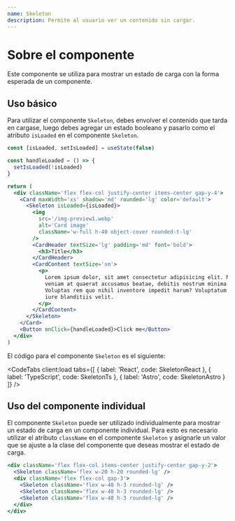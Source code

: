 ```yaml
---
name: Skeleton
description: Permite al usuario ver un contenido sin cargar.
---
```



# Sobre el componente

Este componente se utiliza para mostrar un estado de carga con la forma esperada de un componente.

## Uso básico

Para utilizar el componente `Skeleton`, debes envolver el contenido que tarda en cargase, luego debes agregar un estado booleano y pasarlo como el atributo `isLoaded` en el componente `Skeleton`.

<Preview>
  <div class='flex items-center justify-center gap-x-2 w-full m-auto'>
    <CustomSkeleton client:load />
  </div>
</Preview>

<CodeBlock client:load>

```jsx
const [isLoaded, setIsLoaded] = useState(false)

const handleLoaded = () => {
  setIsLoaded(!isLoaded)
}

return (
  <div className='flex flex-col justify-center items-center gap-y-4'>
    <Card maxWidth='xs' shadow='md' rounded='lg' color='default'>
      <Skeleton isLoaded={isLoaded}>
        <img
          src='/img-preview1.webp'
          alt='Card image'
          className='w-full h-40 object-cover rounded-t-lg'
        />
        <CardHeader textSize='lg' padding='md' font='bold'>
          <h3>Title</h3>
        </CardHeader>
        <CardContent textSize='sm'>
          <p>
            Lorem ipsum dolor, sit amet consectetur adipisicing elit. Mollitia
            veniam at quaerat accusamus beatae, debitis nostrum minima iure!
            Voluptas rem quo nihil inventore impedit harum? Voluptatum minima
            iure blanditiis velit.
          </p>
        </CardContent>
      </Skeleton>
    </Card>
    <Button onClick={handleLoaded}>Click me</Button>
  </div>
)
```

</CodeBlock>

El código para el componente `Skeleton` es el siguiente:

<CodeTabs
  client:load
  tabs={[
    { label: 'React', code: SkeletonReact },
    { label: 'TypeScript', code: SkeletonTs },
    { label: 'Astro', code: SkeletonAstro }
  ]}
/>

## Uso del componente individual

El componente `Skeleton` puede ser utilizado individualmente para mostrar un estado de carga en un componente individual. Para esto es necesario utilizar el atributo `className` en el componente `Skeleton` y asignarle un valor que se ajuste a la clase del componente que deseas mostrar el estado de carga.

<Preview>
  <div class='flex items-center justify-center gap-x-2 w-full m-auto'>
    <CustomSkeleton onlyCard={false} client:load />
  </div>
</Preview>

<CodeBlock client:load>

```jsx
<div className='flex flex-col items-center justify-center gap-y-2'>
  <Skeleton className='flex w-20 h-20 rounded-lg' />
  <div className='flex flex-col gap-3'>
    <Skeleton className='flex w-40 h-3 rounded-lg' />
    <Skeleton className='flex w-40 h-3 rounded-lg' />
    <Skeleton className='flex w-40 h-3 rounded-lg' />
  </div>
</div>
```

</CodeBlock>
